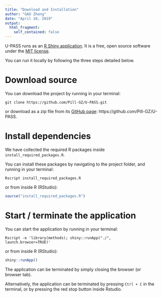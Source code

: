 ```yaml
---
title: "Download and Installation"
author: "GAO Zheng"
date: "April 10, 2019"
output:
  html_fragment:
    self_contained: false
---
```


U-PASS runs as an [R Shiny application](https://shiny.rstudio.com/){target="_blank"}.
It is a free, open source software under the [MIT license](https://badges.mit-license.org/){target="_blank"}.

You can run it locally by following the three steps detailed below.

# Download source

You can download the project by running in your terminal:

```shell
git clone https://github.com/Pill-GZ/U-PASS.git
```

or download as a zip file from its [GitHub page](https://github.com/Pill-GZ/U-PASS){target="_blank"}: [https://github.com/Pill-GZ/U-PASS]{target="_blank"}.

# Install dependencies

We have collected the required R packages inside `install_required_packages.R`.

You can install these packages by navigating to the project folder, and running in your terminal:

```shell
Rscript install_required_packages.R 
```

or from inside R (RStudio):

```r
source("install_required_packages.R")
```

# Start / terminate the application

You can start the application by running in your terminal:

```shell
Rscript -e 'library(methods); shiny::runApp("./", launch.browser=TRUE)'
```

or from inside R (RStudio):

```r
shiny::runApp()
```

The application can be terminated by simply closing the browser (or browser tab).

Alternatively, the application can be terminated by pressing `Ctrl + C` in the terminal, or by pressing the red stop button inside Rstudio.
